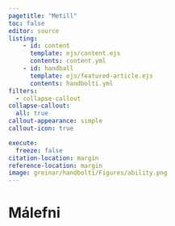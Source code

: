 ```yaml
---
pagetitle: "Metill"
toc: false
editor: source
listing:
    - id: content
      template: ejs/content.ejs
      contents: content.yml
    - id: handball
      template: ejs/featured-article.ejs
      contents: handbolti.yml
filters:
  - collapse-callout
collapse-callout:
  all: true
callout-appearance: simple
callout-icon: true

execute:
  freeze: false
citation-location: margin
reference-location: margin
image: greinar/handbolti/Figures/ability.png
---
```


::: {#handball .column-screen}
:::



# Málefni {.column-page}

::: {#content .column-page}
:::


